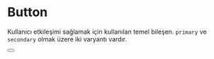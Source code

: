 
<Meta title="Docs/components/ui/Buttons" component={Button} />

# Button

Kullanıcı etkileşimi sağlamak için kullanılan temel bileşen. `primary` ve `secondary` olmak üzere iki varyantı vardır.

<Canvas>
  <Story name="Primary">
    <Button label="Tıkla" variant="primary" />
  </Story>
</Canvas>

<ArgsTable of={Button} />
